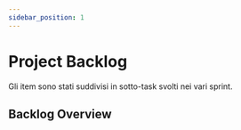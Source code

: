 ```yaml
---
sidebar_position: 1
---
```


# Project Backlog

Gli item sono stati suddivisi in sotto-task svolti nei vari sprint.

## Backlog Overview

<BacklogTable
  data={backlogData}
  sprintData={allSprintData}
  showValidation={true}
/>